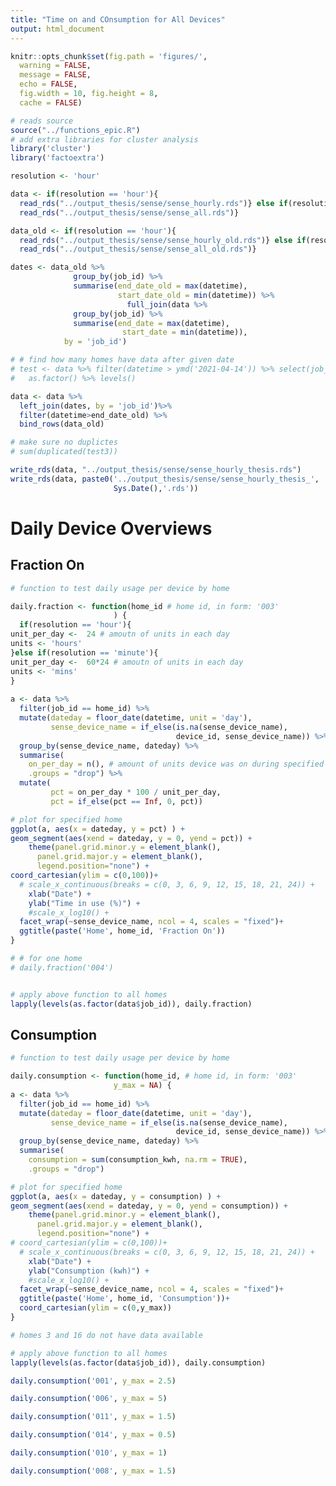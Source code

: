 ```yaml
---
title: "Time on and COnsumption for All Devices"
output: html_document
---
```


```r
knitr::opts_chunk$set(fig.path = 'figures/',
  warning = FALSE,
  message = FALSE,
  echo = FALSE,
  fig.width = 10, fig.height = 8,
  cache = FALSE)

```

```r
# reads source
source("../functions_epic.R")
# add extra libraries for cluster analysis
library('cluster')
library('factoextra')


```

```r
resolution <- 'hour'

```


```r
data <- if(resolution == 'hour'){
  read_rds("../output_thesis/sense/sense_hourly.rds")} else if(resolution == 'minute'){
  read_rds("../output_thesis/sense/sense_all.rds")}

data_old <- if(resolution == 'hour'){
  read_rds("../output_thesis/sense/sense_hourly_old.rds")} else if(resolution == 'minute'){
  read_rds("../output_thesis/sense/sense_all_old.rds")}

dates <- data_old %>%
              group_by(job_id) %>%
              summarise(end_date_old = max(datetime),
                        start_date_old = min(datetime)) %>%
                          full_join(data %>%
              group_by(job_id) %>%
              summarise(end_date = max(datetime),
                         start_date = min(datetime)),
            by = 'job_id')

# # find how many homes have data after given date
# test <- data %>% filter(datetime > ymd('2021-04-14')) %>% select(job_id) %>%
#   as.factor() %>% levels()
```


```r


data <- data %>%
  left_join(dates, by = 'job_id')%>%
  filter(datetime>end_date_old) %>%
  bind_rows(data_old)

# make sure no duplictes
# sum(duplicated(test3))

```


```r
write_rds(data, "../output_thesis/sense/sense_hourly_thesis.rds")
write_rds(data, paste0('../output_thesis/sense/sense_hourly_thesis_',
                       Sys.Date(),'.rds'))

```


# Daily Device Overviews  

## Fraction On  

```r

# function to test daily usage per device by home

daily.fraction <- function(home_id # home id, in form: '003'
                       ) {
  if(resolution == 'hour'){
unit_per_day <-  24 # amoutn of units in each day
units <- 'hours'
}else if(resolution == 'minute'){
unit_per_day <-  60*24 # amoutn of units in each day
units <- 'mins'
}
  
a <- data %>%
  filter(job_id == home_id) %>%
  mutate(dateday = floor_date(datetime, unit = 'day'),
         sense_device_name = if_else(is.na(sense_device_name),
                                     device_id, sense_device_name)) %>%
  group_by(sense_device_name, dateday) %>%
  summarise(
    on_per_day = n(), # amount of units device was on during specified day
    .groups = "drop") %>%
  mutate(
         pct = on_per_day * 100 / unit_per_day,
         pct = if_else(pct == Inf, 0, pct))

# plot for specified home
ggplot(a, aes(x = dateday, y = pct) ) +
geom_segment(aes(xend = dateday, y = 0, yend = pct)) +
    theme(panel.grid.minor.y = element_blank(),
      panel.grid.major.y = element_blank(),
      legend.position="none") +
coord_cartesian(ylim = c(0,100))+
  # scale_x_continuous(breaks = c(0, 3, 6, 9, 12, 15, 18, 21, 24)) +
    xlab("Date") +
    ylab("Time in use (%)") +
    #scale_x_log10() +
  facet_wrap(~sense_device_name, ncol = 4, scales = "fixed")+
  ggtitle(paste('Home', home_id, 'Fraction On'))
}


```

```r

# # for one home
# daily.fraction('004')


# apply above function to all homes
lapply(levels(as.factor(data$job_id)), daily.fraction)
```


## Consumption  

```r

# function to test daily usage per device by home

daily.consumption <- function(home_id, # home id, in form: '003'
                       y_max = NA) {
a <- data %>%
  filter(job_id == home_id) %>%
  mutate(dateday = floor_date(datetime, unit = 'day'),
         sense_device_name = if_else(is.na(sense_device_name),
                                     device_id, sense_device_name)) %>%
  group_by(sense_device_name, dateday) %>%
  summarise(
    consumption = sum(consumption_kwh, na.rm = TRUE),
    .groups = "drop")

# plot for specified home
ggplot(a, aes(x = dateday, y = consumption) ) +
geom_segment(aes(xend = dateday, y = 0, yend = consumption)) +
    theme(panel.grid.minor.y = element_blank(),
      panel.grid.major.y = element_blank(),
      legend.position="none") +
# coord_cartesian(ylim = c(0,100))+
  # scale_x_continuous(breaks = c(0, 3, 6, 9, 12, 15, 18, 21, 24)) +
    xlab("Date") +
    ylab("Consumption (kwh)") +
    #scale_x_log10() +
  facet_wrap(~sense_device_name, ncol = 4, scales = "fixed")+
  ggtitle(paste('Home', home_id, 'Consumption'))+
  coord_cartesian(ylim = c(0,y_max))
}


```

```r
# homes 3 and 16 do not have data available

# apply above function to all homes
lapply(levels(as.factor(data$job_id)), daily.consumption)
```

```r

daily.consumption('001', y_max = 2.5)

daily.consumption('006', y_max = 5)

daily.consumption('011', y_max = 1.5)

daily.consumption('014', y_max = 0.5)

daily.consumption('010', y_max = 1)

daily.consumption('008', y_max = 1.5)




```
